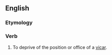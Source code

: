 ==English==

===Etymology===
{{prefix|un|vicar}}

===Verb===
{{en-verb}}

# {{context|transitive|rare}} To deprive of the position or office of a [[vicar]].
